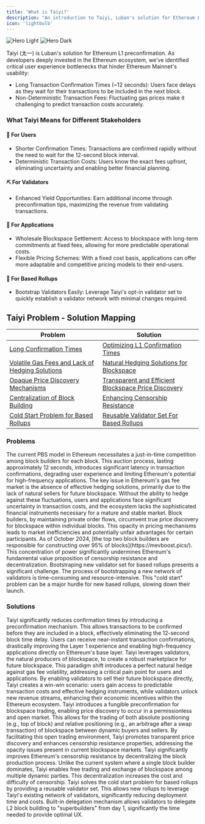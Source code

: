 ```yaml
---
title: 'What is Taiyi?'
description: "An introduction to Taiyi, Luban's solution for Ethereum L1 preconfirmation"
icon: 'lightbulb'
---
```


<img
  className="block dark:hidden"
  src="/images/taiyi-updated.png"
  alt="Hero Light"
/>
<img
  className="hidden dark:block"
  src="/images/taiyi-updated.png"
  alt="Hero Dark"
/>

Taiyi (太一) is Luban's solution for Ethereum L1 preconfirmation. As developers deeply invested in the Ethereum ecosystem, we've identified critical user experience bottlenecks that hinder Ethereum Mainnet's usability:

- Long Transaction Confirmation Times (~12 seconds): Users face delays as they wait for their transactions to be included in the next block.
- Non-Deterministic Transaction Fees: Fluctuating gas prices make it challenging to predict transaction costs accurately.



### What Taiyi Means for Different Stakeholders

#### 👤 For Users
- Shorter Confirmation Times: Transactions are confirmed rapidly without the need to wait for the 12-second block interval.
- Deterministic Transaction Costs: Users know the exact fees upfront, eliminating uncertainty and enabling better financial planning.   

#### ⛏️ For Validators
- Enhanced Yield Opportunities: Earn additional income through preconfirmation tips, maximizing the revenue from validating transactions.

#### 🦄 For Applications
- Wholesale Blockspace Settlement: Access to blockspace with long-term commitments at fixed fees, allowing for more predictable operational costs.
- Flexible Pricing Schemes: With a fixed cost basis, applications can offer more adaptable and competitive pricing models to their end-users.

#### 🧻 For Based Rollups
- Bootstrap Validators Easily: Leverage Taiyi's opt-in validator set to quickly establish a validator network with minimal changes required.

## Taiyi Problem - Solution Mapping

| Problem | Solution |
| --- | --- |
| [Long Confirmation Times](#1-long-confirmation-times) | [Optimizing L1 Confirmation Times](#1-optimizing-l1-confirmation-times) |
| [Volatile Gas Fees and Lack of Hedging Solutions](#2-volatile-gas-fees-and-lack-of-hedging-solutions) | [Natural Hedging Solutions for Blockspace](#2-natural-hedging-solutions-for-blockspace) |
| [Opaque Price Discovery Mechanisms](#3-opaque-price-discovery-mechanisms) | [Transparent and Efficient Blockspace Price Discovery](#3-transparent-and-efficient-blockspace-price-discovery) |
| [Centralization of Block Building](#4-centralization-of-block-building) | [Enhancing Censorship Resistance](#4-enhancing-censorship-resistance) |
| [Cold Start Problem for Based Rollups](#5-cold-start-problem-for-based-rollups) | [Reusable Validator Set For Based Rollups](#5-reusable-validator-set-for-based-rollups) |


### Problems

<AccordionGroup>

<Accordion title="1. Long Confirmation Times">
The current PBS model in Ethereum necessitates a just-in-time competition among block builders for each block. This auction process, lasting approximately 12 seconds, introduces significant latency in transaction confirmations, degrading user experience and limiting Ethereum's potential for high-frequency applications.
</Accordion>

<Accordion title="2. Volatile Gas Fees and Lack of Hedging Solutions">
The key issue in Ethereum's gas fee market is the absence of effective hedging solutions, primarily due to the lack of natural sellers for future blockspace. Without the ability to hedge against these fluctuations, users and applications face significant uncertainty in transaction costs, and the ecosystem lacks the sophisticated financial instruments necessary for a mature and stable market.
</Accordion>

<Accordion title="3. Opaque Price Discovery Mechanisms">
Block builders, by maintaining private order flows, circumvent true price discovery for blockspace within individual blocks. This opacity in pricing mechanisms leads to market inefficiencies and potentially unfair advantages for certain participants.
</Accordion>

<Accordion title="4. Centralization of Block Building">
As of October 2024, [the top two block builders are responsible for constructing over 95% of blocks](https://mevboost.pics/). This concentration of power significantly undermines Ethereum's fundamental value proposition of censorship resistance and decentralization.
</Accordion>
<Accordion title="5. Cold Start Problem for Based Rollups">
Bootstraping new validator set for based rollups presents a significant challenge. The process of bootstrapping a new network of validators is time-consuming and resource-intensive. This "cold start" problem can be a major hurdle for new based rollups, slowing down their launch.
</Accordion>


</AccordionGroup>

### Solutions

<AccordionGroup>

<Accordion title="1. Optimizing L1 Confirmation Times">
Taiyi significantly reduces confirmation times by introducing a preconfirmation mechanism. This allows transactions to be confirmed before they are included in a block, effectively eliminating the 12-second block time delay. Users can receive near-instant transaction confirmations, drastically improving the Layer 1 experience and enabling high-frequency applications directly on Ethereum's base layer.
</Accordion>

<Accordion title="2. Natural Hedging Solutions for Blockspace">
Taiyi leverages validators, the natural producers of blockspace, to create a robust marketplace for future blockspace. This paradigm shift introduces a perfect natural hedge against gas fee volatility, addressing a critical pain point for users and applications. By enabling validators to sell their future blockspace directly, Taiyi creates a win-win scenario: users gain access to predictable transaction costs and effective hedging instruments, while validators unlock new revenue streams, enhancing their economic incentives within the Ethereum ecosystem. 
</Accordion>

<Accordion title="3. Transparent and Efficient Blockspace Price Discovery">
Taiyi introduces a fungible preconfirmation for blockspace trading, enabling price discovery to occur in a permissionless and open market. This allows for the trading of both absolute positioning (e.g., top of block) and relative positioning (e.g., an arbitrage after a swap transaction) of blockspace between dynamic buyers and sellers. By facilitating this open trading environment, Taiyi promotes transparent price discovery and enhances censorship resistance properties, addressing the opacity issues present in current blockspace markets.
</Accordion>

<Accordion title="4. Enhancing Censorship Resistance">
Taiyi significantly improves Ethereum's censorship resistance by decentralizing the block production process. Unlike the current system where a single block builder dominates, Taiyi enables free trading and exchange of blockspace among multiple dynamic parties. This decentralization increases the cost and difficulty of censorship.
</Accordion>

<Accordion title="5. Reusable Validator Set For Based Rollups">
Taiyi solves the cold start problem for based rollups by providing a reusable validator set. This allows new rollups to leverage Taiyi's existing network of validators, significantly reducing deployment time and costs. Built-in delegation mechanism allows validators to delegate L2 block building to "superbuilders" from day 1, significantly the time needed to provide optimal UX.
</Accordion>




</AccordionGroup>
